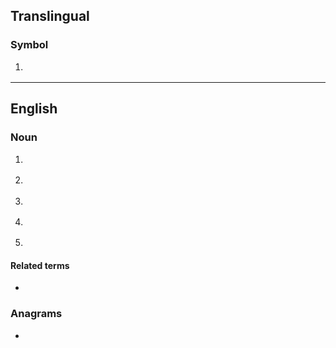 ==Translingual==

===Symbol===
{{mul-symbol}}

# {{ISO 3166|1|3|Saint Lucia}}
#: {{syn|mul|LC|qq1={{w|ISO 3166-1 alpha-2|alpha-2}}}}

{{c|mul|Saint Lucia}}

----

==English==

===Noun===
{{en-noun|~}}

# {{lb|en|electronics|countable}} {{initialism of|en|logic cell array}}
# {{lb|en|aviation|countable}} {{initialism of|en|large commercial aircraft}}
# {{lb|en|biology|paleontology|countable}} {{initialism of|en|w:last common ancestor}}
# {{lb|en|pathology|uncountable}} {{initialism of|en|w:Leber's congenital amaurosis}}
# {{lb|en|pathology}} {{initialism of|en|w:Leucocyte common antigen}}

====Related terms====
{{sense|last common ancestor}}
* {{l|en|LUCA}}

===Anagrams===
* {{anagrams|en|a=acl|ACL|CLA|Cal|Cal.|LAC|LAc|Lac|alc|cal|cal.|lac}}